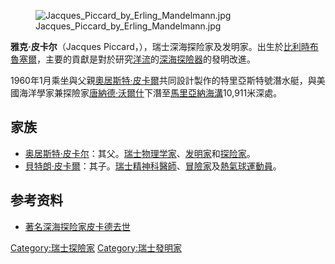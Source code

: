 {{扩充|time=2008-11-4}}
{{Infobox scientist
|name              = 雅克·皮卡尔
|box_width         = 
|image             = Jacques Piccard (1979).jpg
|image_size        = 200px
|caption           = 1979年
|birth_date        = {{Birth date|1922|7|22}}
|birth_place       = [[比利時|比利時]][[布魯塞爾|布魯塞爾]]
|death_date        = {{Death date and age|2008|11|1|1922|7|22}}
|death_place       = {{SWI}}[[居利|居利]]
|residence         = 
|citizenship       = 
|nationality       = {{SWI}}
|ethnicity         = 
|field             = 
|work_institutions = 
|alma_mater        = 
|doctoral_advisor  = 
|doctoral_students = 
|known_for         = [[深海潛水器|深海潛水器]]
|author_abbrev_bot = 
|author_abbrev_zoo = 
|influences        = 
|influenced        = 
|prizes            = 
|religion          = 
|footnotes         = 
|signature         = 
}}
[[File:Jacques_Piccard_by_Erling_Mandelmann.jpg|thumb]]

'''雅克·皮卡尔'''（Jacques Piccard，{{bd|1922年|7月22日|2008年|11月1日|P}}），瑞士深海探险家及发明家。出生於[[比利時|比利時]][[布魯塞爾|布魯塞爾]]，主要的貢獻是對於研究[[洋流|洋流]]的[[深海探險器|深海探險器]]的發明改進。

1960年1月乘坐與父親[[奧居斯特·皮卡爾|奧居斯特·皮卡爾]]共同設計製作的特里亞斯特號潛水艇，與美國海洋學家兼探險家[[唐納德·沃爾什|唐納德·沃爾什]]下潛至[[馬里亞納海溝|馬里亞納海溝]]10,911米深處。

==家族==
*[[奥居斯特·皮卡尔|奥居斯特·皮卡尔]]：其父。[[瑞士|瑞士]][[物理学家|物理学家]]、[[发明家|发明家]]和[[探险家|探险家]]。
*[[貝特朗·皮卡爾|貝特朗·皮卡爾]]：其子。[[瑞士|瑞士]][[精神科醫師|精神科醫師]]、[[冒險家|冒險家]]及[[氣球|熱氣球運動員]]。

==参考资料==
*[http://news.bbc.co.uk/chinese/simp/hi/newsid_7700000/newsid_7704600/7704667.stm 著名深海探险家皮卡德去世] {{Wayback|url=http://news.bbc.co.uk/chinese/simp/hi/newsid_7700000/newsid_7704600/7704667.stm |date=20200930061816 }}

{{Authority control}}
{{DEFAULTSORT:Piccard, Jacques}}
[[Category:瑞士探險家|Category:瑞士探險家]]
[[Category:瑞士發明家|Category:瑞士發明家]]